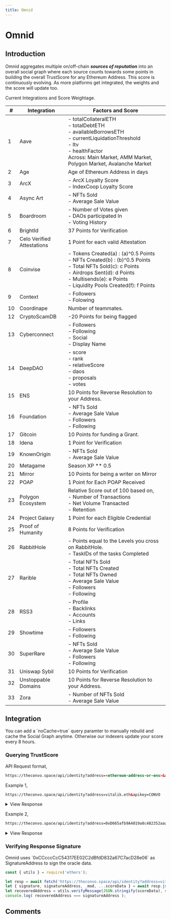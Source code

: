 ```yaml
---
title: Omnid
---
```



# Omnid

## Introduction

Omnid aggregates multiple on/off-chain ***sources of reputation*** into an overall social graph where each source counts towards some points in building the overall TrustScore for any Ethereum Address. This score is continuously evolving. As more platforms get integrated, the weights and the score will update too.

Current Integrations and Score Weightage.

| # | Integration | Factors and Score |
| - |---------------------	|----	|
| 1 | Aave  | - totalCollateralETH <br/> - totalDebtETH <br/> - availableBorrowsETH <br/> - currentLiquidationThreshold<br/> - ltv<br/> - healthFactor <br/> Across: Main Market, AMM Market, Polygon Market, Avalanche Market	|
| 2 | Age  | Age of Ethereum Address in days 	|
| 3 | ArcX | - ArcX Loyalty Score <br/> - IndexCoop Loyalty Score |
| 4 | Async Art | - NFTs Sold <br/>- Average Sale Value |
| 5 | Boardroom | - Number of Votes given <br/>- DAOs participated In <br/>- Voting History  |
| 6 | BrightId | 37 Points for Verification |
| 7 | Celo Verified Attestations | 1 Point for each valid Attestation |
| 8 | Coinvise | - Tokens Created(a) : (a)^0.5 Points <br/>- NFTs Created(b) : (b)^0.5 Points  <br/>- Total NFTs Sold(c): c Points <br/>- Airdrops Sent(d): d Points <br/>- Multisends(e): e Points <br/>- Liquidity Pools Created(f): f Points 	|
| 9 | Context  | - Followers <br/>- Folowing	|
| 10 | Coordinape    | Number of teammates. |
| 12 | CryptoScamDB | -20 Points for being flagged |
| 13 | Cyberconnect  | - Followers <br/>- Following  <br/>- Social  <br/>- Display Name 	|
| 14 | DeepDAO | - score <br/>- rank <br/>- relativeScore <br/>- daos <br/>- proposals <br/>- votes |
| 15 | ENS | 10 Points for Reverse Resolution to your Address. |
| 16 | Foundation | - NFTs Sold <br/>- Average Sale Value <br/>- Followers <br/>- Following |
| 17 | Gitcoin | 10 Points for funding a Grant. |
| 18 | Idena | 1 Point for Verification |
| 19 | KnownOrigin | - NFTs Sold <br/>- Average Sale Value |
| 20 | Metagame | Season XP ** 0.5 |
| 21 | Mirror | 10 Points for being a writer on Mirror |
| 22 | POAP | 1 Point for Each POAP Received |
| 23 | Polygon Ecosystem | Relative Score out of 100 based on, <br/>- Number of Transactions <br/>- Net Volume Transacted <br/> - Retention |
| 24 | Project Galaxy | 1 Point for each Eligible Credential |
| 25 | Proof of Humanity | 8 Points for Verification |
| 26 | RabbitHole | - Points equal to the Levels you cross on RabbitHole.  <br/>- TaskIDs of the tasks Completed  |
| 27 | Rarible | - Total NFTs Sold <br/>- Total NFTs Created <br/>- Total NFTs Owned <br/>- Average Sale Value <br/>- Followers <br/>- Following	|
| 28 | RSS3  | - Profile <br/>- Backlinks  <br/>- Accounts  <br/>- Links 	|
| 29 | Showtime | - Followers <br/>- Following 	|
| 30 | SuperRare     | - NFTs Sold <br/>- Average Sale Value<br/>- Followers<br/>- Following |
| 31 | Uniswap Sybil | 10 Points for Verification |
| 32 | Unstoppable Domains 	| 10 Points for Reverse Resolution to your Address. |
| 33 | Zora | - Number of NFTs Sold <br/>- Average Sale Value |

## Integration

<Callout emoji="ℹ️">
	You can add a `noCache=true` query paramter to manually rebuild and cache the Social Graph anytime. Otherwise our indexers update your score every 8 hours.
</Callout>

### Querying TrustScore

API Request format,
```html
https://theconvo.space/api/identity?address=<ethereum-address-or-ens>&apikey=CONVO
```


Example 1,
```html
https://theconvo.space/api/identity?address=vitalik.eth&apikey=CONVO
```

<details>
<summary>View Response</summary>

```json
{
   "_id":"0xd8dA6BF26964aF9D7eEd9e03E53415D37aA96045",
   "_mod":1637202971089432300,
   "asyncart":{
      "totalCountSold":0,
      "totalAmountSold":0
   },
   "brightId":false,
   "celo":{
      "attestations":0
   },
   "coinvise":{
      "tokensCreated":0,
      "nftsCreated":0,
      "totalCountSold":0,
      "totalAmountSold":0,
      "totalPoolTvl":0,
      "totalPoolCount":0,
      "multisendCount":0,
      "airdropCount":0
   },
   "coordinape":{},
   "cryptoScamDb":false,
   "cyberconnect":{
      "displayName":"",
      "address":"0xd8da6bf26964af9d7eed9e03e53415d37aa96045",
      "followingCount":0,
      "followerCount":610,
      "social":{
         "twitter":""
      }
   },
   "deepdao":0,
   "ens":"vitalik.eth",
   "foundation":{
      "totalCountSold":0,
      "totalAmountSold":0,
      "followerCount":0,
      "followingCount":0
   },
   "gitcoin":{
      "funder":true
   },
   "idena":false,
   "knownorigin":{
      "totalCountSold":0,
      "totalAmountSold":0
   },
   "mirror":false,
   "poap":46,
   "poh":false,
   "polygon":{
      "Score100":0
   },
   "rabbitHole":{
      "level":1,
      "tasksCompleted":[
         "UNI_V2_SWAP",
         "GNOSIS_SAFE_OWNER"
      ]
   },
   "rarible":{
      "totalCountSold":0,
      "totalAmountSold":0,
      "ownershipsWithStock":0,
      "itemsCreated":68,
      "ownerships":246,
      "hides":0,
      "followers":29,
      "following":0,
      "likes":0
   },
   "score":56,
   "showtime":{},
   "signature":"0x2957611d54f484111b74122da81c419cb3524fdba35ac93286cc919d5585e6de2e6d225e681033837527a006c2464062f44b20b138fc516cc227f0868dfd786a1c",
   "signatureAddress":"0xCCcccCcC54317EE02C2dBfdD832a67C7acD28e06",
   "success":true,
   "superrare":{
      "totalCountSold":0,
      "totalAmountSold":0,
      "following":0,
      "followers":0
   },
   "uniswapSybil":false,
   "unstoppableDomains":false,
   "zora":{
      "totalCountSold":0,
      "totalAmountSold":0
   },
   "rss3":{
      "profile":{},
      "backlinks":[],
      "accounts":[],
      "links":[]
   },
   "aave":{
      "totalHf":0,
      "mainMarket":{
         "healthFactor":false
      },
      "ammMarket":{
         "healthFactor":false
      },
      "polygonMarket":{
         "healthFactor":false
      },
      "avalancheMarket":{
         "healthFactor":false
      }
   },
   "context":{
      "followerCount":13,
      "followingCount":null
   },
   "age":2266,
   "arcx":{
      "totalScore":0,
      "details":{}
   },
   "boardroom":{
      "totalVotes":0,
      "daos":[],
      "votes":[]
   }
}
```
</details>

Example 2,
```html
https://theconvo.space/api/identity?address=0xD665afb9A4019a8c482352aaa862567257Ed62CF&apikey=CONVO
```
<details>
<summary>View Response</summary>

```json
{
   "_id":"0xD665afb9A4019a8c482352aaa862567257Ed62CF",
   "_mod":1636426686535476700,
   "asyncart":{
      "totalCountSold":0,
      "totalAmountSold":0
   },
   "brightId":false,
   "celo":{
      "attestations":0
   },
   "coinvise":{
      "tokensCreated":0,
      "nftsCreated":0,
      "totalCountSold":0,
      "totalAmountSold":0,
      "totalPoolTvl":0,
      "totalPoolCount":0,
      "multisendCount":0,
      "airdropCount":0,
      "following":0,
      "followers":0
   },
   "coordinape":null,
   "cryptoScamDb":false,
   "deepdao":{
      "score":0,
      "rank":0,
      "relativeScore":0,
      "daos":0,
      "proposals":0,
      "votes":0
   },
   "ens":false,
   "foundation":{
      "totalCountSold":18,
      "totalAmountSold":2350717.40778,
      "followers":1604,
      "following":48
   },
   "gitcoin":{
      "funder":false
   },
   "idena":false,
   "knownorigin":{
      "totalCountSold":3,
      "totalAmountSold":16306.515
   },
   "mirror":false,
   "poap":1,
   "poh":false,
   "polygon":{
      "Score100":0
   },
   "rabbitHole":{
      "level":1,
      "tasksCompleted":[
         "SEA1",
         "SEA2",
         "UNI_V3_SWAP",
         "UNI_V2_SWAP",
         "SNAPSHOT_VOTE"
      ]
   },
   "rarible":{
      "totalCountSold":15,
      "totalAmountSold":728891.55738,
      "ownershipsWithStock":1,
      "itemsCreated":94,
      "ownerships":52,
      "hides":0,
      "followers":2219,
      "following":108,
      "likes":33
   },
   "score":1,
   "showtime":{

   },
   "signature":"0xcdadeac74b4fd888edb17edc5bf6c2f10f039f141f74280f93b69014942bc9783babb1d6f8c456c38c581a52876d8b69640710a58ab253210a2ee73d3a83a7e81c",
   "signatureAddress":"0xccccA960A949eaa4d963f0cE29170AD55D4F5E49",
   "success":true,
   "superrare":{
      "totalCountSold":2,
      "totalAmountSold":28718.991565550437,
      "following":36,
      "followers":72
   },
   "uniswapSybil":false,
   "unstoppableDomains":false,
   "zora":{
      "totalCountSold":0,
      "totalAmountSold":0
   },
   "aave":{
      "totalHf":0,
      "mainMarket":{
         "healthFactor":false
      },
      "ammMarket":{
         "healthFactor":false
      },
      "polygonMarket":{
         "healthFactor":false
      },
      "avalancheMarket":{
         "healthFactor":false
      }
   },
   "age":340,
   "context":{
      "followerCount":4,
      "followingCount":null
   },
   "cyberconnect":{
      "displayName":"",
      "followingCount":0,
      "followerCount":0,
      "social":{
         "twitter":"TheArchangel22"
      }
   },
   "rss3":{
      "profile":{},
      "backlinks":[],
      "accounts":[],
      "links":[]
   },
   "arcx":{
      "totalScore":0,
      "details":{}
   },
   "boardroom":{
      "totalVotes":0,
      "daos":[],
      "votes":[]
   }
}
```
</details>

### Verifying Response Signature

<Callout emoji="ℹ️">
	Omnid uses `0xCCcccCcC54317EE02C2dBfdD832a67C7acD28e06` as SignatureAddress to sign the oracle data.
</Callout>

```javascript
const { utils } = require('ethers');

let resp = await fetch('https://theconvo.space/api/identity?address=vitalik.eth&apikey=CONVO');
let { signature, signatureAddress, _mod, ...scoreData } = await resp.json();
let recoveredAddress = utils.verifyMessage(JSON.stringify(scoreData), signature);
console.log( recoveredAddress === signatureAddress );
```

## Comments
<CommentBox threadId="trust-score"/>
